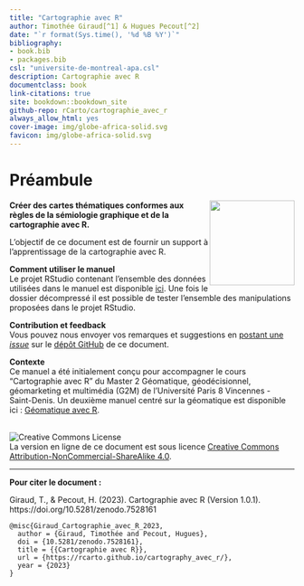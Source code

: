 ```yaml
--- 
title: "Cartographie avec R"
author: Timothée Giraud[^1] & Hugues Pecout[^2]
date: "`r format(Sys.time(), '%d %B %Y')`"
bibliography:
- book.bib
- packages.bib
csl: "universite-de-montreal-apa.csl"
description: Cartographie avec R
documentclass: book
link-citations: true
site: bookdown::bookdown_site
github-repo: rCarto/cartographie_avec_r
always_allow_html: yes
cover-image: img/globe-africa-solid.svg
favicon: img/globe-africa-solid.svg
---
```


# Préambule {-}


<div style="float: right"><img src="img/globe-africa-solid.svg" width="150px" padding="1em"/></div>

**Créer des cartes thématiques conformes aux règles de la sémiologie graphique et de la cartographie avec R.** 

L'objectif de ce document est de fournir un support à l'apprentissage de la cartographie avec R. 


**Comment utiliser le manuel**  
Le projet RStudio contenant l'ensemble des données utilisées dans le manuel est disponible [ici](https://github.com/rCarto/geodata/archive/refs/heads/main.zip). 
Une fois le dossier décompressé il est possible de tester l'ensemble des manipulations proposées dans le projet RStudio. 


**Contribution et feedback**  
Vous pouvez nous envoyer vos remarques et suggestions en [postant une *issue*](https://github.com/rCarto/cartographie_avec_r/issues) sur le [dépôt GitHub](https://github.com/rCarto/cartographie_avec_r) de ce document. 


**Contexte**  
Ce manuel a été initialement conçu pour accompagner le cours "Cartographie avec R" 
du Master 2 Géomatique, géodécisionnel, géomarketing et multimédia (G2M) de 
l'Université Paris 8 Vincennes - Saint-Denis. 
Un deuxième manuel centré sur la géomatique est disponible ici :
[Géomatique avec R](https://rcarto.github.io/geomatique_avec_r/).


</br>
![Creative Commons License](img/by-nc-sa.png)  
La version en ligne de ce document est sous licence [Creative Commons Attribution-NonCommercial-ShareAlike 4.0](http://creativecommons.org/licenses/by-nc-sa/4.0/). 


--------

**Pour citer le document :**     

Giraud, T., & Pecout, H. (2023). Cartographie avec R (Version 1.0.1). https://doi.org/10.5281/zenodo.7528161  

```
@misc{Giraud_Cartographie_avec_R_2023,
  author = {Giraud, Timothée and Pecout, Hugues},
  doi = {10.5281/zenodo.7528161},
  title = {{Cartographie avec R}},
  url = {https://rcarto.github.io/cartography_avec_r/},
  year = {2023}
}
```





[^1]: UAR RIATE, CNRS, Université Paris Cité, F-75013 Paris, France
[^2]: UMR Géographie-cités, CNRS, F-93322 Aubervilliers, France

